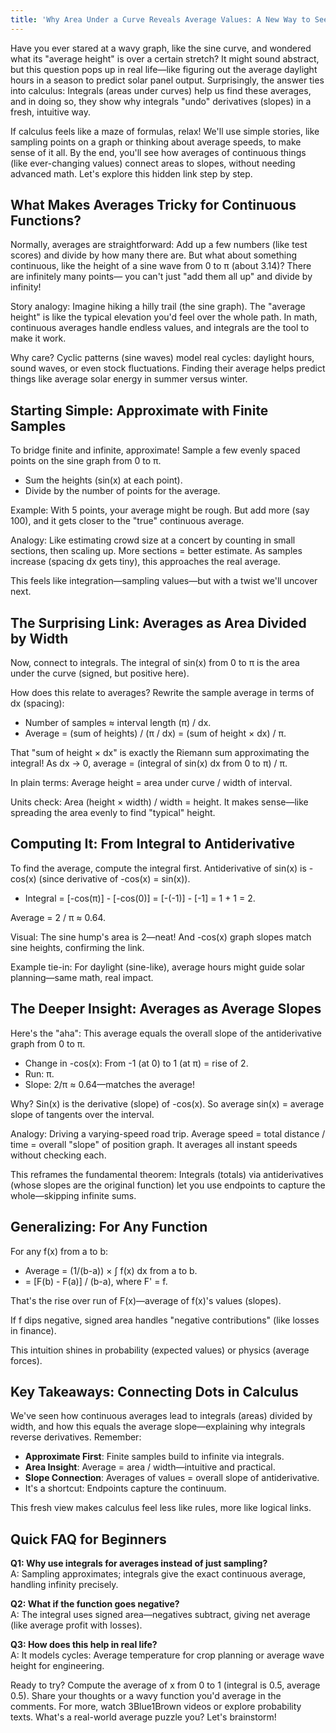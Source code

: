 ```yaml
---
title: 'Why Area Under a Curve Reveals Average Values: A New Way to See Integrals and Slopes'
---
```


Have you ever stared at a wavy graph, like the sine curve, and wondered what its "average height" is over a certain stretch? It might sound abstract, but this question pops up in real life—like figuring out the average daylight hours in a season to predict solar panel output. Surprisingly, the answer ties into calculus: Integrals (areas under curves) help us find these averages, and in doing so, they show why integrals "undo" derivatives (slopes) in a fresh, intuitive way.

If calculus feels like a maze of formulas, relax! We'll use simple stories, like sampling points on a graph or thinking about average speeds, to make sense of it all. By the end, you'll see how averages of continuous things (like ever-changing values) connect areas to slopes, without needing advanced math. Let's explore this hidden link step by step.

## What Makes Averages Tricky for Continuous Functions?

Normally, averages are straightforward: Add up a few numbers (like test scores) and divide by how many there are. But what about something continuous, like the height of a sine wave from 0 to π (about 3.14)? There are infinitely many points— you can't just "add them all up" and divide by infinity!

Story analogy: Imagine hiking a hilly trail (the sine graph). The "average height" is like the typical elevation you'd feel over the whole path. In math, continuous averages handle endless values, and integrals are the tool to make it work.

Why care? Cyclic patterns (sine waves) model real cycles: daylight hours, sound waves, or even stock fluctuations. Finding their average helps predict things like average solar energy in summer versus winter.

## Starting Simple: Approximate with Finite Samples

To bridge finite and infinite, approximate! Sample a few evenly spaced points on the sine graph from 0 to π.

- Sum the heights (sin(x) at each point).
- Divide by the number of points for the average.

Example: With 5 points, your average might be rough. But add more (say 100), and it gets closer to the "true" continuous average.

Analogy: Like estimating crowd size at a concert by counting in small sections, then scaling up. More sections = better estimate. As samples increase (spacing dx gets tiny), this approaches the real average.

This feels like integration—sampling values—but with a twist we'll uncover next.

## The Surprising Link: Averages as Area Divided by Width

Now, connect to integrals. The integral of sin(x) from 0 to π is the area under the curve (signed, but positive here).

How does this relate to averages? Rewrite the sample average in terms of dx (spacing):

- Number of samples ≈ interval length (π) / dx.
- Average = (sum of heights) / (π / dx) = (sum of height × dx) / π.

That "sum of height × dx" is exactly the Riemann sum approximating the integral! As dx → 0, average = (integral of sin(x) dx from 0 to π) / π.

In plain terms: Average height = area under curve / width of interval.

Units check: Area (height × width) / width = height. It makes sense—like spreading the area evenly to find "typical" height.

## Computing It: From Integral to Antiderivative

To find the average, compute the integral first. Antiderivative of sin(x) is -cos(x) (since derivative of -cos(x) = sin(x)).

- Integral = [-cos(π)] - [-cos(0)] = [-(-1)] - [-1] = 1 + 1 = 2.

Average = 2 / π ≈ 0.64.

Visual: The sine hump's area is 2—neat! And -cos(x) graph slopes match sine heights, confirming the link.

Example tie-in: For daylight (sine-like), average hours might guide solar planning—same math, real impact.

## The Deeper Insight: Averages as Average Slopes

Here's the "aha": This average equals the overall slope of the antiderivative graph from 0 to π.

- Change in -cos(x): From -1 (at 0) to 1 (at π) = rise of 2.
- Run: π.
- Slope: 2/π ≈ 0.64—matches the average!

Why? Sin(x) is the derivative (slope) of -cos(x). So average sin(x) = average slope of tangents over the interval.

Analogy: Driving a varying-speed road trip. Average speed = total distance / time = overall "slope" of position graph. It averages all instant speeds without checking each.

This reframes the fundamental theorem: Integrals (totals) via antiderivatives (whose slopes are the original function) let you use endpoints to capture the whole—skipping infinite sums.

## Generalizing: For Any Function

For any f(x) from a to b:

- Average = (1/(b-a)) × ∫ f(x) dx from a to b.
- = [F(b) - F(a)] / (b-a), where F' = f.

That's the rise over run of F(x)—average of f(x)'s values (slopes).

If f dips negative, signed area handles "negative contributions" (like losses in finance).

This intuition shines in probability (expected values) or physics (average forces).

## Key Takeaways: Connecting Dots in Calculus

We've seen how continuous averages lead to integrals (areas) divided by width, and how this equals the average slope—explaining why integrals reverse derivatives. Remember:

- **Approximate First**: Finite samples build to infinite via integrals.
- **Area Insight**: Average = area / width—intuitive and practical.
- **Slope Connection**: Averages of values = overall slope of antiderivative.
- It's a shortcut: Endpoints capture the continuum.

This fresh view makes calculus feel less like rules, more like logical links.

## Quick FAQ for Beginners

**Q1: Why use integrals for averages instead of just sampling?**  
A: Sampling approximates; integrals give the exact continuous average, handling infinity precisely.

**Q2: What if the function goes negative?**  
A: The integral uses signed area—negatives subtract, giving net average (like average profit with losses).

**Q3: How does this help in real life?**  
A: It models cycles: Average temperature for crop planning or average wave height for engineering.

Ready to try? Compute the average of x from 0 to 1 (integral is 0.5, average 0.5). Share your thoughts or a wavy function you'd average in the comments. For more, watch 3Blue1Brown videos or explore probability texts. What's a real-world average puzzle you? Let's brainstorm!
